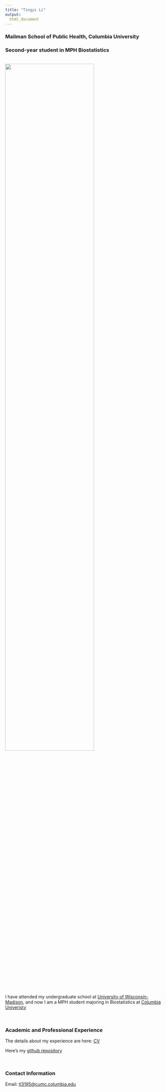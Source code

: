 ```yaml
---
title: "Tingyi Li"
output: 
  html_document
---
```


### Mailman School of Public Health, Columbia University
### Second-year student in MPH Biostatistics

<br>
![](image/Tingyi.jpeg){width=75%}

<br>

I have attended my undergraduate school at [University of Wisconsin-Madison](https://www.wisc.edu/), and now I am a MPH student majoring in Biostatistics at [Columbia Univeristy](https://www.publichealth.columbia.edu/academics/departments/biostatistics)

<br>

### Academic and Professional Experience

The details about my experience are here: [CV](./CV/Li_Tingyi_Resume.pdf)

Here's my [github repository](https://github.com/Tingyi0920)

<br>

### Contact Information

Email: [tl3195@cumc.columbia.edu](mailto:tl3195@cumc.columbia.edu)
